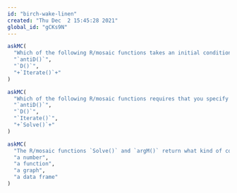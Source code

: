 ```yaml
---
id: "birch-wake-linen"
created: "Thu Dec  2 15:45:28 2021"
global_id: "gCKs9N"
---
```




```r
askMC(
  "Which of the following R/mosaic functions takes an initial condition as one of the inputs?",
  "`antiD()`",
  "`D()`",
  "+`Iterate()`+"
)
```

```r
askMC(
  "Which of the following R/mosaic functions requires that you specify a domain  as one of the inputs to the function?",
  "`antiD()`",
  "`D()`",
  "`Iterate()`",
  "+`Solve()`+"
)
```

```r
askMC(
  "The R/mosaic functions `Solve()` and `argM()` return what kind of computer object?",
  "a number",
  "a function",
  "a graph",
  "a data frame"
)
```
